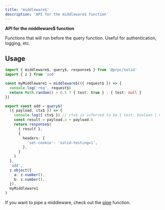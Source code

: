 ```yaml
---
title: 'middleware$'
description: 'API for the middleware$ function'
---
```


**API for the middleware$ function**

Functions that will run before the query function. Useful for authentication, logging, etc.

## Usage

```ts
import { middleware$, query$, response$ } from '@prpc/solid'
import { z } from 'zod'

const myMiddleware1 = middleware$(({ request$ }) => {
  console.log('req', request$)
  return Math.random() > 0.5 ? { test: true } : { test: null }
})

export const add = query$(
  ({ payload, ctx$ }) => {
    console.log({ ctx$ }) // ctx$ is inferred to be { test: boolean | null }
    const result = payload.a + payload.b
    return response$(
      { result },
      {
        headers: {
          'set-cookie': 'solid-testing=1',
        },
      }
    )
  },
  'add',
  z.object({
    a: z.number(),
    b: z.number(),
  }),
  myMiddleware1
)
```

If you want to pipe a middleware, check out the [pipe](/pipe) function.
